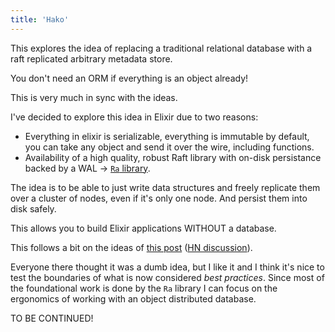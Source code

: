 ```yaml
---
title: 'Hako'
---
```



This explores the idea of replacing a traditional relational database
with a raft replicated arbitrary metadata store.

You don't need an ORM if everything is an object already!

This is very much in sync with the <L name="explorative-programming" from="hako" /> ideas.

I've decided to explore this idea in Elixir due to two reasons:

* Everything in elixir is serializable, everything is immutable by default, you can take any object and send it over the wire, including functions.
* Availability of a high quality, robust Raft library with on-disk persistance backed by a WAL -> [`Ra` library](https://github.com/rabbitmq/ra).


The idea is to be able to just write data structures and freely replicate them over a cluster of nodes, even if it's only one node. And persist them into disk safely.

This allows you to build Elixir applications WITHOUT a database.

This follows a bit on the ideas of [this post](https://blog.screenshotbot.io/2024/08/10/building-a-highly-available-web-service-without-a-database/) ([HN discussion](https://news.ycombinator.com/item?id=41206908)).

Everyone there thought it was a dumb idea, but I like it and I think it's nice to test the boundaries of what is now considered *best practices*. Since most of the foundational work is done by the `Ra` library I can focus on the ergonomics of working with an object distributed database.

TO BE CONTINUED!

